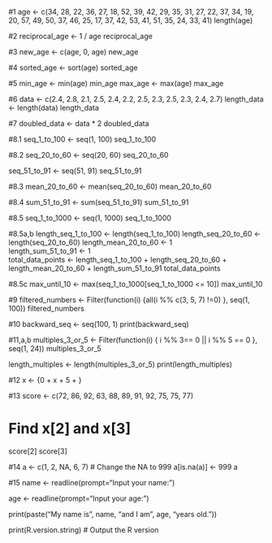 #1
age <- c(34, 28, 22, 36, 27, 18, 52, 39, 42, 29, 35, 31, 27, 22, 37, 34, 19, 20, 57, 49, 50, 37, 46, 25, 17, 37, 42, 53, 41, 51, 35, 24, 33, 41)
length(age)

#2
reciprocal_age <- 1 / age
reciprocal_age

#3
new_age <- c(age, 0, age)
new_age

#4
sorted_age <- sort(age)
sorted_age

#5
min_age <- min(age)
min_age
max_age <- max(age)
max_age

#6
data <- c(2.4, 2.8, 2.1, 2.5, 2.4, 2.2, 2.5, 2.3, 2.5, 2.3, 2.4, 2.7)
length_data <- length(data)
length_data

#7
doubled_data <- data * 2
doubled_data  

#8.1
seq_1_to_100 <- seq(1, 100)
seq_1_to_100

#8.2
seq_20_to_60 <- seq(20, 60)
seq_20_to_60


seq_51_to_91 <- seq(51, 91)
seq_51_to_91

#8.3
mean_20_to_60 <- mean(seq_20_to_60)
mean_20_to_60

#8.4
sum_51_to_91 <- sum(seq_51_to_91)
sum_51_to_91

#8.5
seq_1_to_1000 <- seq(1, 1000)
seq_1_to_1000

#8.5a,b
length_seq_1_to_100 <- length(seq_1_to_100)
length_seq_20_to_60 <- length(seq_20_to_60)
length_mean_20_to_60 <- 1  
length_sum_51_to_91 <- 1  
total_data_points <- length_seq_1_to_100 + length_seq_20_to_60 + length_mean_20_to_60 + length_sum_51_to_91
total_data_points

#8.5c
max_until_10 <- max(seq_1_to_1000[seq_1_to_1000 <= 10])
max_until_10

#9
filtered_numbers <- Filter(function(i) {all(i %% c(3, 5, 7) !=0) }, seq(1, 100))
filtered_numbers

#10
backward_seq <- seq(100, 1)
print(backward_seq)

#11,a,b
multiples_3_or_5 <- Filter(function(i) { i %% 3== 0 || i %% 5 == 0 }, seq(1, 24))
multiples_3_or_5

length_multiples <- length(multiples_3_or_5)
print(length_multiples)

#12
x <- {0 + x + 5 + }

#13
score <- c(72, 86, 92, 63, 88, 89, 91, 92, 75, 75, 77)

# Find x[2] and x[3]
score[2] 
score[3] 

#14
a <- c(1, 2, NA, 6, 7)
# Change the NA to 999
a[is.na(a)] <- 999
a

#15
name <- readline(prompt="Input your name: ")

age <- readline(prompt="Input your age: ")

print(paste("My name is", name, "and I am", age, "years old."))

print(R.version.string)  # Output the R version




